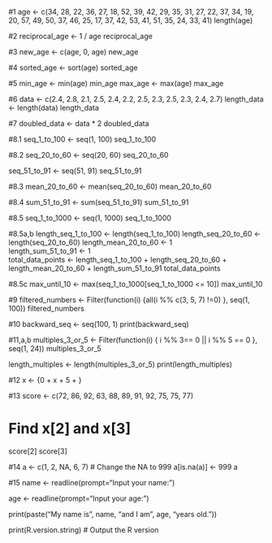 #1
age <- c(34, 28, 22, 36, 27, 18, 52, 39, 42, 29, 35, 31, 27, 22, 37, 34, 19, 20, 57, 49, 50, 37, 46, 25, 17, 37, 42, 53, 41, 51, 35, 24, 33, 41)
length(age)

#2
reciprocal_age <- 1 / age
reciprocal_age

#3
new_age <- c(age, 0, age)
new_age

#4
sorted_age <- sort(age)
sorted_age

#5
min_age <- min(age)
min_age
max_age <- max(age)
max_age

#6
data <- c(2.4, 2.8, 2.1, 2.5, 2.4, 2.2, 2.5, 2.3, 2.5, 2.3, 2.4, 2.7)
length_data <- length(data)
length_data

#7
doubled_data <- data * 2
doubled_data  

#8.1
seq_1_to_100 <- seq(1, 100)
seq_1_to_100

#8.2
seq_20_to_60 <- seq(20, 60)
seq_20_to_60


seq_51_to_91 <- seq(51, 91)
seq_51_to_91

#8.3
mean_20_to_60 <- mean(seq_20_to_60)
mean_20_to_60

#8.4
sum_51_to_91 <- sum(seq_51_to_91)
sum_51_to_91

#8.5
seq_1_to_1000 <- seq(1, 1000)
seq_1_to_1000

#8.5a,b
length_seq_1_to_100 <- length(seq_1_to_100)
length_seq_20_to_60 <- length(seq_20_to_60)
length_mean_20_to_60 <- 1  
length_sum_51_to_91 <- 1  
total_data_points <- length_seq_1_to_100 + length_seq_20_to_60 + length_mean_20_to_60 + length_sum_51_to_91
total_data_points

#8.5c
max_until_10 <- max(seq_1_to_1000[seq_1_to_1000 <= 10])
max_until_10

#9
filtered_numbers <- Filter(function(i) {all(i %% c(3, 5, 7) !=0) }, seq(1, 100))
filtered_numbers

#10
backward_seq <- seq(100, 1)
print(backward_seq)

#11,a,b
multiples_3_or_5 <- Filter(function(i) { i %% 3== 0 || i %% 5 == 0 }, seq(1, 24))
multiples_3_or_5

length_multiples <- length(multiples_3_or_5)
print(length_multiples)

#12
x <- {0 + x + 5 + }

#13
score <- c(72, 86, 92, 63, 88, 89, 91, 92, 75, 75, 77)

# Find x[2] and x[3]
score[2] 
score[3] 

#14
a <- c(1, 2, NA, 6, 7)
# Change the NA to 999
a[is.na(a)] <- 999
a

#15
name <- readline(prompt="Input your name: ")

age <- readline(prompt="Input your age: ")

print(paste("My name is", name, "and I am", age, "years old."))

print(R.version.string)  # Output the R version




